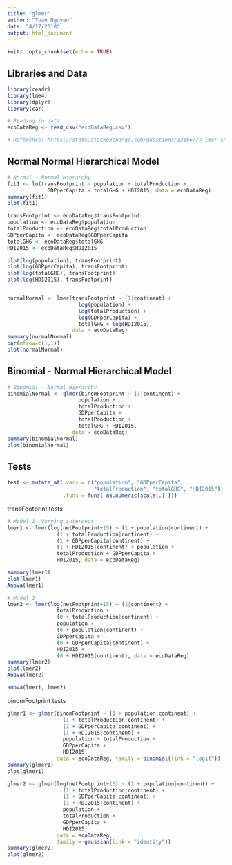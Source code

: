 ```yaml
---
title: "glmer"
author: "Tuan Nguyen"
date: "4/27/2018"
output: html_document
---
```


```r
knitr::opts_chunk$set(echo = TRUE)
```

## Libraries and Data
```r
library(readr)
library(lme4)
library(dplyr)
library(car)

# Reading in data
ecoDataReg <- read_csv("ecoDataReg.csv")

# Reference: https://stats.stackexchange.com/questions/13166/rs-lmer-cheat-sheet
```

## Normal Normal Hierarchical Model
```r
# Normal - Normal Hierarchy
fit1 <- lm(transFootprint ~ population + totalProduction +
             GDPperCapita + totalGHG + HDI2015, data = ecoDataReg)
summary(fit1)
plot(fit1)

transFootprint <- ecoDataReg$transFootprint
population <- ecoDataReg$population
totalProduction <- ecoDataReg$totalProduction
GDPperCapita <- ecoDataReg$GDPperCapita
totalGHG <- ecoDataReg$totalGHG
HDI2015 <- ecoDataReg$HDI2015

plot(log(population), transFootprint)
plot(log(GDPperCapita), transFootprint)
plot(log(totalGHG), transFootprint)
plot(log(HDI2015), transFootprint)


normalNormal <- lmer(transFootprint ~ (1|continent) + 
                       log(population) + 
                       log(totalProduction) +
                       log(GDPperCapita) + 
                       totalGHG + log(HDI2015), 
                     data = ecoDataReg)
summary(normalNormal)
par(mfrow=c(1,1))
plot(normalNormal)
```

## Binomial - Normal Hierarchical Model
```r
# Binomial - Normal Hierarchy
binomialNormal <- glmer(binomFootprint ~ (1|continent) + 
                       population + 
                       totalProduction +
                       GDPperCapita + 
                       totalProduction + 
                       totalGHG + HDI2015, 
                     data = ecoDataReg)
summary(binomialNormal)
plot(binomialNormal)
```


## Tests
```r
test <- mutate_at(.vars = c("population", "GDPperCapita", 
                            "totalProduction", "totalGHG", "HDI2015"), 
                  .funs = funs( as.numeric(scale(.) )))
```

transFootprint tests
```r
# Model 1- Varying intercept
lmer1 <- lmer(log(netFootprint+15) ~ (1 + population|continent) + 
                (1 + totalProduction|continent) + 
                (1 + GDPperCapita|continent) + 
                (1 + HDI2015|continent) + population + 
                totalProduction + GDPperCapita + 
                HDI2015, data = ecoDataReg)

summary(lmer1)
plot(lmer1)
Anova(lmer1)

# Model 2
lmer2 <- lmer(log(netFootprint+15) ~ (1|continent) + 
                totalProduction + 
                (0 + totalProduction|continent) + 
                population + 
                (0 + population|continent) + 
                GDPperCapita + 
                (0 + GDPperCapita|continent) + 
                HDI2015 + 
                (0 + HDI2015|continent), data = ecoDataReg)
summary(lmer2)
plot(lmer2)
Anova(lmer2)

anova(lmer1, lmer2)
```

binomFootprint tests
```r
glmer1 <- glmer(binomFootprint ~ (1 + population|continent) + 
                  (1 + totalProduction|continent) + 
                  (1 + GDPperCapita|continent) + 
                  (1 + HDI2015|continent) + 
                  population + totalProduction + 
                  GDPperCapita + 
                  HDI2015, 
                data = ecoDataReg, family = binomial(link = "logit"))  
summary(glmer1)
plot(glmer1)

glmer2 <- glmer(log(netFootprint+15) ~ (1 + population|continent) + 
                  (1 + totalProduction|continent) + 
                  (1 + GDPperCapita|continent) + 
                  (1 + HDI2015|continent) + 
                  population + 
                  totalProduction + 
                  GDPperCapita + 
                  HDI2015, 
                data = ecoDataReg, 
                family = gaussian(link = "identity"))  
summary(glmer2)
plot(glmer2)

```


